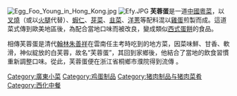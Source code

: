 {{unreferenced|time=2015-11-21T04:39:28+00:00}}
[[File:Egg_Foo_Young_in_Hong_Kong.jpg|thumb]]
[[File:Efy.JPG|thumb]]
'''芙蓉蛋'''是一道[[中國|中國]][[粵菜|粵菜]]，以[[叉燒|叉燒]]（或以[[火腿|火腿]]代替）、[[蝦仁|蝦仁]]、[[芽菜|芽菜]]、[[韭菜|韭菜]]、[[洋蔥|洋蔥]]等配料混以[[雞蛋|雞蛋]]煎製而成。這道菜式傳到歐美地區後，為配合當地口味而被改良，變成類似[[西式蛋餅|西式蛋餅]]的食品。

相傳芙蓉蛋是清代[[翰林|翰林]][[朱善祥|朱善祥]]在雲南任主考時吃到的地方菜，因菜味鮮、甘香、軟滑，神似綻放的白芙蓉，故名“芙蓉蛋”，其回到家鄉後，他結合了當地的飲食習慣重新調整口味。從此，芙蓉蛋便在浙江省桐鄉市濮院得到流傳 。

{{food-stub}}

[[Category:廣東小菜|Category:廣東小菜]]
[[Category:鸡蛋制品|Category:鸡蛋制品]]
[[Category:猪肉制品与猪肉菜肴|Category:猪肉制品与猪肉菜肴]]
[[Category:西化中餐|Category:西化中餐]]